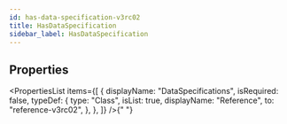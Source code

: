 ```yaml
---
id: has-data-specification-v3rc02
title: HasDataSpecification
sidebar_label: HasDataSpecification
---
```



## Properties

<PropertiesList
  items={[
    {
      displayName: "DataSpecifications",
      isRequired: false,
      typeDef: {
        type: "Class",
        isList: true,
        displayName: "Reference",
        to: "reference-v3rc02",
      },
    },
  ]}
/>{" "}
